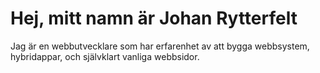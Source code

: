 # Hej, mitt namn är Johan Rytterfelt

Jag är en webbutvecklare som har erfarenhet av att bygga webbsystem, hybridappar, och självklart vanliga webbsidor.

